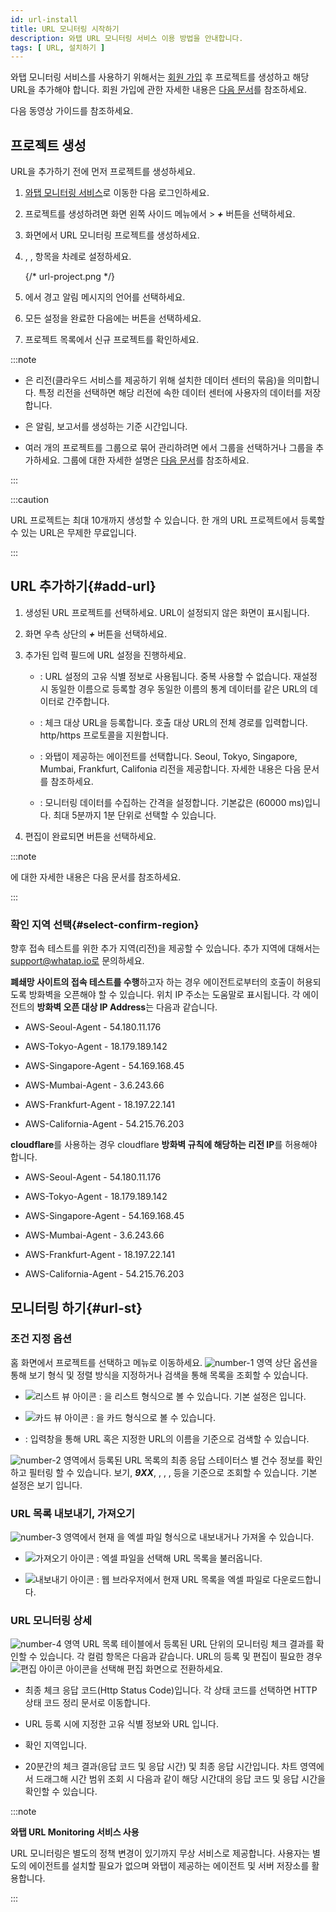 ```yaml
---
id: url-install
title: URL 모니터링 시작하기
description: 와탭 URL 모니터링 서비스 이용 방법을 안내합니다.
tags: [ URL, 설치하기 ]
---
```



와탭 모니터링 서비스를 사용하기 위해서는 [회원 가입](https://www.whatap.io/ko/signup/) 후 프로젝트를 생성하고 해당 URL을 추가해야 합니다. 회원 가입에 관한 자세한 내용은 [다음 문서](../account/account-manage)를 참조하세요.

다음 동영상 가이드를 참조하세요.

<Youtube ko="uBa6AtXFlHk" en="uBa6AtXFlHk" ja="uBa6AtXFlHk" />

## 프로젝트 생성

URL을 추가하기 전에 먼저 프로젝트를 생성하세요.

1. [와탭 모니터링 서비스](https://service.whatap.io)로 이동한 다음 로그인하세요.

1. 프로젝트를 생성하려면 화면 왼쪽 사이드 메뉴에서 <Cmdname sid="BTN07332" className="uitext" /> &gt; ***+*** <Cmdname sid='BTN06696' className='uitext'/> 버튼을 선택하세요.

1. <Cmdname sid="TTL07073" className="uitext" /> 화면에서 URL 모니터링 프로젝트를 생성하세요.

1. <Cmdname sid="project_name" className="uitext" />, <Cmdname sid="data_server_region" className="uitext" />, <Cmdname sid="project_time_zone" className="uitext" /> 항목을 차례로 설정하세요.

    <ImgLang img='create-project-v3-url.png' desc='url 모니터링 프로젝트' /> 
    
    {/* url-project.png */}

1. <Cmdname sid="TTL07727" className="uitext" />에서 경고 알림 메시지의 언어를 선택하세요.

1. 모든 설정을 완료한 다음에는 <Cmdname sid="creating_a_project" className="uitext" /> 버튼을 선택하세요.

1. 프로젝트 목록에서 신규 프로젝트를 확인하세요.

:::note

* <Cmdname sid="data_server_region" className="uitext" />은 리전(클라우드 서비스를 제공하기 위해 설치한 데이터 센터의 묶음)을 의미합니다. 특정 리전을 선택하면 해당 리전에 속한 데이터 센터에 사용자의 데이터를 저장합니다.

* <Cmdname sid="project_time_zone" className="uitext" />은 알림, 보고서를 생성하는 기준 시간입니다.

* 여러 개의 프로젝트를 그룹으로 묶어 관리하려면 <Cmdname sid="project_groups" className="uitext" />에서 그룹을 선택하거나 그룹을 추가하세요. 그룹에 대한 자세한 설명은 [다음 문서](../project/group)를 참조하세요.

:::

:::caution

URL 프로젝트는 최대 10개까지 생성할 수 있습니다. 한 개의 URL 프로젝트에서 등록할 수 있는 URL은 무제한 무료입니다.

:::

## URL 추가하기{#add-url}

1. 생성된 URL 프로젝트를 선택하세요. URL이 설정되지 않은 화면이 표시됩니다.

1. 화면 우측 상단의 ***+*** <Cmdname sid="add_url" className="uitext" /> 버튼을 선택하세요. 

1. 추가된 입력 필드에 URL 설정을 진행하세요.

    <ImgLang img='url-input-field.png' desc='url 입력 필드' />

    * <Cmdname sid="name" className="uitext" />: URL 설정의 고유 식별 정보로 사용됩니다. 중복 사용할 수 없습니다. 재설정 시 동일한 이름으로 등록할 경우 동일한 이름의 통계 데이터를 같은 URL의 데이터로 간주합니다.

    * <Cmdname sid="url" className="uitext" />: 체크 대상 URL을 등록합니다. 호출 대상 URL의 전체 경로를 입력합니다. http/https 프로토콜을 지원합니다.
    
    * <Cmdname sid="check_location" className="uitext" />: 와탭이 제공하는 에이전트를 선택합니다. Seoul, Tokyo, Singapore, Mumbai, Frankfurt, Califonia 리전을 제공합니다. 자세한 내용은 <Link to="#select-confirm-region">다음 문서</Link>를 참조하세요.

    * <Cmdname sid="collection_cycle" className="uitext" />: 모니터링 데이터를 수집하는 간격을 설정합니다. 기본값은 <Cmdname sid="1_min" className="uitext" />(60000 ms)입니다. 최대 5분까지 1분 단위로 선택할 수 있습니다.

1. 편집이 완료되면 <Cmdname sid="save" className="uitext" /> 버튼을 선택하세요.

:::note

<Cmdname sid="event_setting" className="uitext" />에 대한 자세한 내용은 <Link to='url-event'>다음 문서</Link>를 참조하세요.

:::

### 확인 지역 선택{#select-confirm-region}

향후 접속 테스트를 위한 추가 지역(리전)을 제공할 수 있습니다. 추가 지역에 대해서는 support@whatap.io로 문의하세요.

**폐쇄망 사이트의 접속 테스트를 수행**하고자 하는 경우 에이전트로부터의 호출이 허용되도록 방화벽을 오픈해야 할 수 있습니다. 위치 IP 주소는 도움말로 표시됩니다. 각 에이전트의 **방화벽 오픈 대상 IP Address**는 다음과 같습니다.

* AWS-Seoul-Agent - 54.180.11.176

* AWS-Tokyo-Agent - 18.179.189.142

* AWS-Singapore-Agent - 54.169.168.45

* AWS-Mumbai-Agent - 3.6.243.66

* AWS-Frankfurt-Agent - 18.197.22.141

* AWS-California-Agent - 54.215.76.203

**cloudflare**를 사용하는 경우 cloudflare **방화벽 규칙에 해당하는 리전 IP**를 허용해야 합니다.

* AWS-Seoul-Agent - 54.180.11.176

* AWS-Tokyo-Agent - 18.179.189.142

* AWS-Singapore-Agent - 54.169.168.45

* AWS-Mumbai-Agent - 3.6.243.66

* AWS-Frankfurt-Agent - 18.197.22.141

* AWS-California-Agent - 54.215.76.203 


## 모니터링 하기{#url-st}

<ImgLang img='url-monitoring.png' desc='URL 모니터링 화면' />

### 조건 지정 옵션

홈 화면에서 프로젝트를 선택하고 <Cmdname sid="url_list" className="uitext" /> 메뉴로 이동하세요. ![number-1](/img/number-01.png) 영역 상단 옵션을 통해 보기 형식 및 정렬 방식을 지정하거나 검색을 통해 목록을 조회할 수 있습니다.

* ![리스트 뷰 아이콘](/img/ic-list.svg) <Cmdname sid="list_view" className="uitext" />: <Cmdname sid="url_list" className="uitext" />을 리스트 형식으로 볼 수 있습니다. 기본 설정은 <Cmdname sid="list_view" className="uitext" />입니다. 

* ![카드 뷰 아이콘](/img/ic-project.svg) <Cmdname sid="card_view" className="uitext" />: <Cmdname sid="url_list" className="uitext" />을 카드 형식으로 볼 수 있습니다.

* <Cmdname sid="search" className="uitext" />: 입력창을 통해 URL 혹은 지정한 URL의 이름을 기준으로 검색할 수 있습니다.

![number-2](/img/number-02.png) 영역에서 등록된 URL 목록의 최종 응답 스테이터스 별 건수 정보를 확인하고 필터링 할 수 있습니다. <Cmdname sid="status_total" className="uitext" /> 보기, ***9XX***, <Cmdname sid="status_5xx" className="uitext" />, <Cmdname sid="status_4xx" className="uitext" />, <Cmdname sid="status_3xx" className="uitext" />, <Cmdname sid="status_2xx" className="uitext" /> 등을 기준으로 조회할 수 있습니다. 기본 설정은 <Cmdname sid="status_total" className="uitext" /> 보기 입니다.

### URL 목록 내보내기, 가져오기

![number-3](/img/number-03.png) 영역에서 현재 <Cmdname sid="url_list" className="uitext" />을 엑셀 파일 형식으로 내보내거나 가져올 수 있습니다. 

* ![가져오기 아이콘](/img/ico-import.svg) <Cmdname sid="import" className="uitext" />: 엑셀 파일을 선택해 URL 목록을 불러옵니다. 

* ![내보내기 아이콘](/img/ico-export.svg) <Cmdname sid="export" className="uitext" />: 웹 브라우저에서 현재 URL 목록을 엑셀 파일로 다운로드합니다.

### URL 모니터링 상세

![number-4](/img/number-04.png) 영역 URL 목록 테이블에서 등록된 URL 단위의 모니터링 체크 결과를 확인할 수 있습니다. 각 컬럼 항목은 다음과 같습니다. URL의 등록 및 편집이 필요한 경우 ![편집 아이콘](/img/ic-edit.svg) <Cmdname sid="edit_url" className="uitext" /> 아이콘을 선택해 편집 화면으로 전환하세요.

* <Cmdname sid="current_status" className="uitext" />

  최종 체크 응답 코드(Http Status Code)입니다. 각 상태 코드를 선택하면 HTTP 상태 코드 정리 문서로 이동합니다.

* <Cmdname sid="name_and_url" className="uitext" />

  URL 등록 시에 지정한 고유 식별 정보와 URL 입니다.

* <Cmdname sid="check_region" className="uitext" />

  확인 지역입니다.

* <Cmdname sid="elapsed" className="uitext" />

  20분간의 체크 결과(응답 코드 및 응답 시간) 및 최종 응답 시간입니다. 차트 영역에서 드래그해 시간 범위 조회 시 다음과 같이 해당 시간대의 응답 코드 및 응답 시간을 확인할 수 있습니다.

  <ImgLang img='url-monitoring-dt.png' desc='상세' />

:::note 

**와탭 URL Monitoring 서비스 사용**

URL 모니터링은 별도의 정책 변경이 있기까지 무상 서비스로 제공합니다. 사용자는 별도의 에이전트를 설치할 필요가 없으며 와탭이 제공하는 에이전트 및 서버 저장소를 활용합니다.

:::